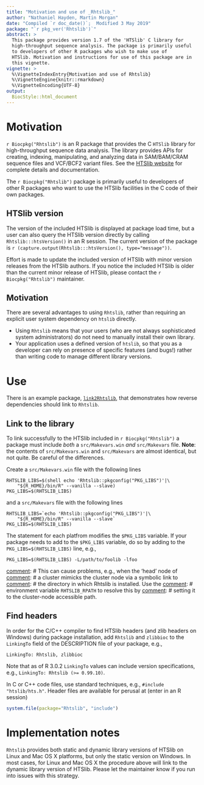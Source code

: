 ```yaml
---
title: "Motivation and use of _Rhtslib_"
author: "Nathaniel Hayden, Martin Morgan"
date: "Compiled `r doc_date()`;  Modified 3 May 2019"
package: "`r pkg_ver('Rhtslib')`"
abstract: >
  This package provides version 1.7 of the 'HTSlib' C library for
  high-throughput sequence analysis. The package is primarily useful
  to developers of other R packages who wish to make use of
  HTSlib. Motivation and instructions for use of this package are in
  this vignette.
vignette: >
  %\VignetteIndexEntry{Motivation and use of Rhtslib}
  %\VignetteEngine{knitr::rmarkdown}
  %\VignetteEncoding{UTF-8}
output: 
  BiocStyle::html_document
---
```


# Motivation

`r Biocpkg("Rhtslib")` is an R package that provides the C `HTSlib`
library for high-throughput sequence data analysis. The library
provides APIs for creating, indexing, manipulating, and analyzing data
in SAM/BAM/CRAM sequence files and VCF/BCF2 variant files. See the
[HTSlib website](http://www.htslib.org/) for complete details and
documentation.

The `r Biocpkg("Rhtslib")` package is primarily useful to developers
of other R packages who want to use the HTSlib facilities in the C
code of their own packages.

## HTSlib version

The version of the included HTSlib is displayed at package load time,
but a user can also query the HTSlib version directly by calling
`Rhtslib:::htsVersion()` in an R session. The current version of the
package is `r (capture.output(Rhtslib:::htsVersion(), type="message"))`.

Effort is made to update the included version of HTSlib with minor
version releases from the HTSlib authors. If you notice the included
HTSlib is older than the current minor release of HTSlib, please
contact the `r Biocpkg("Rhtslib")` maintainer.

## Motivation

There are several advantages to using `Rhtslib`, rather than requiring
an explicit user system dependency on `htslib` directly.

- Using `Rhtslib` means that your users (who are not always
  sophisticated system administrators) do not need to manually install
  their own library.
- Your application uses a defined version of `htslib`, so that you as
  a developer can rely on presence of specific features (and bugs!)
  rather than writing code to manage different library versions.
  
# Use

There is an example package,
[`link2Rhtslib`](https://github.com/nhayden/link2Rhtslib), that
demonstrates how reverse dependencies should link to `Rhtslib`.

## Link to the library

To link successfully to the HTSlib included in `r Biocpkg("Rhtslib")`
a package must include *both* a `src/Makevars.win` *and*
`src/Makevars` file.  **Note**: the contents of `src/Makevars.win` and
`src/Makevars` are almost identical, but not quite. Be careful of the
differences.

Create a `src/Makevars.win` file with the following lines

    RHTSLIB_LIBS=$(shell echo 'Rhtslib::pkgconfig("PKG_LIBS")'|\
        "${R_HOME}/bin/R" --vanilla --slave)
    PKG_LIBS=$(RHTSLIB_LIBS)

and a `src/Makevars` file with the following lines

    RHTSLIB_LIBS=`echo 'Rhtslib::pkgconfig("PKG_LIBS")'|\
        "${R_HOME}/bin/R" --vanilla --slave`
    PKG_LIBS=$(RHTSLIB_LIBS)

The statement for each platfrom modifies the `$PKG_LIBS` variable. If
your package needs to add to the `$PKG_LIBS` variable, do so by adding
to the `PKG_LIBS=$(RHTSLIB_LIBS)` line, e.g.,

    PKG_LIBS=$(RHTSLIB_LIBS) -L/path/to/foolib -lfoo

[comment]: # H.P. - May 3, 2019: We've switched to static linking on
[comment]: # Linux so this is no longer relevant.
[comment]: #
[comment]: # The Linux implementation embeds the location of the hts
[comment]: # library in the Rhtslib shared object via the compiler
[comment]: # flag `-Wl,rpath,path`, where path is determined by
[comment]: # `system.file("usrlib", package="Rhtslib")`. The
[comment]: # path determined by `system.file()` is from `.libPaths()`,
[comment]: # and has resolved symbolic links to their actual path.
[comment]: # This can cause problems, e.g., when the 'head' node of
[comment]: # a cluster mimicks the cluster node via a symbolic link to
[comment]: # the directory in which Rhtslib is installed. Use the
[comment]: # environment variable `RHTSLIB_RPATH` to resolve this by
[comment]: # setting it to the cluster-node accessible path.

## Find headers

In order for the C/C++ compiler to find HTSlib headers (and zlib
headers on Windows) during package installation, add `Rhtslib` and
`zlibbioc` to the `LinkingTo` field of the DESCRIPTION file of your
package, e.g.,

    LinkingTo: Rhtslib, zlibbioc

Note that as of R 3.0.2 `LinkingTo` values can include version
specifications, e.g., `LinkingTo: Rhtslib (>= 0.99.10)`.
    
In C or C++ code files, use standard techniques, e.g., `#include
"htslib/hts.h"`. Header files are available for perusal at (enter
in an R session)

```R
system.file(package="Rhtslib", "include")
```

# Implementation notes

`Rhtslib` provides both static and dynamic library versions of HTSlib
on Linux and Mac OS X platforms, but only the static version on
Windows. In most cases, for Linux and Mac OS X the procedure above
will link to the dynamic library version of HTSlib. Please let the
maintainer know if you run into issues with this strategy.
